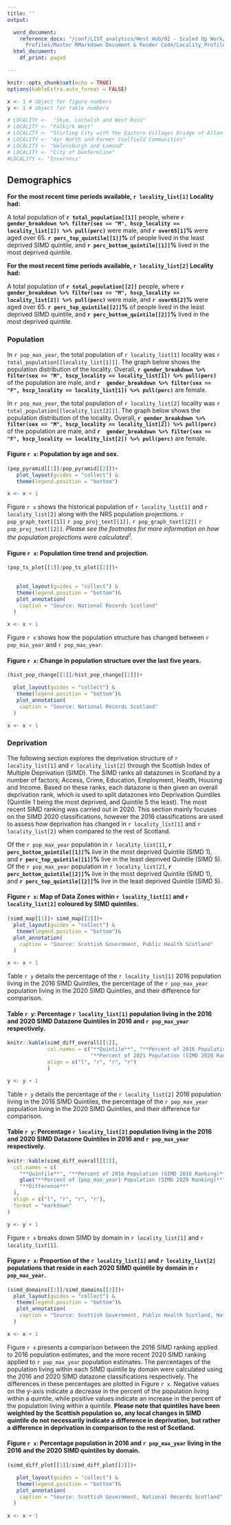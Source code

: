 ```yaml
---
title: ''
output:

  word_document:
    reference_docx: "/conf/LIST_analytics/West Hub/02 - Scaled Up Work/RMarkdown/Locality
      Profiles/Master RMarkdown Document & Render Code/Locality_Profiles_Report_Template.docx"
  html_document:
    df_print: paged

---
```


```r
knitr::opts_chunk$set(echo = TRUE)
options(kableExtra.auto_format = FALSE)

x <- 1 # object for figure numbers
y <- 1 # object for table numbers
```

```r
# LOCALITY <-  "Skye, Lochalsh and West Ross"
# LOCALITY <- "Falkirk West"
# LOCALITY <- "Stirling City with the Eastern Villages Bridge of Allan and Dunblane"
# LOCALITY <- "Ayr North and Former Coalfield Communities"
# LOCALITY <- "Helensburgh and Lomond"
# LOCALITY <- "City of Dunfermline"
#LOCALITY <- "Inverness"

```

## Demographics

\newline

**For the most recent time periods available, `r locality_list[1]` Locality had:**

A total population of **`r total_population[[1]]`** people, where **`r gender_breakdown %>% filter(sex == "M", hscp_locality == locality_list[1]) %>% pull(perc)`** were male, and **`r over65[1]`%** were aged over 65.
**`r perc_top_quintile[[1]]`%** of people lived in the least deprived SIMD quintile, and **`r perc_bottom_quintile[[1]]`%** lived in the most deprived quintile.

\newline

**For the most recent time periods available, `r locality_list[2]` Locality had:**


A total population of **`r total_population[[2]]`** people, where **`r gender_breakdown %>% filter(sex == "M", hscp_locality == locality_list[2]) %>% pull(perc)`** were male, and **`r over65[2]`%** were aged over 65.
**`r perc_top_quintile[[2]]`%** of people lived in the least deprived SIMD quintile, and **`r perc_bottom_quintile[[2]]`%** lived in the most deprived quintile.

### Population

<!-- Total Population Text -->

In `r pop_max_year`, the total population of `r locality_list[1]` locality was `r total_population[[locality_list[1]]]`. The graph below shows the population distribution of the locality. Overall, **`r gender_breakdown %>% filter(sex == "M", hscp_locality == locality_list[1]) %>% pull(perc)`** of the population are male, and **`r  gender_breakdown %>% filter(sex == "F", hscp_locality == locality_list[1]) %>% pull(perc)`** are female.

\newline

In `r pop_max_year`, the total population of `r locality_list[2]` locality was `r total_population[[locality_list[2]]]`. The graph below shows the population distribution of the locality. Overall, **`r gender_breakdown %>% filter(sex == "M", hscp_locality == locality_list[2]) %>% pull(perc)`** of the population are male, and **`r  gender_breakdown %>% filter(sex == "F", hscp_locality == locality_list[2]) %>% pull(perc)`** are female.


#### Figure `r x`: Population by age and sex.

```r
(pop_pyramid[[1]]/pop_pyramid[[2]])+
   plot_layout(guides = "collect") & 
   theme(legend.position = "bottom")

x <- x + 1
```

<!-- Population over time -->
Figure `r x` shows the historical population of `r locality_list[1]` and `r locality_list[2]` along with the NRS population projections. `r pop_graph_text[[1]]` `r pop_proj_text[[1]]`. `r pop_graph_text[[2]]` `r pop_proj_text[[2]]`. *Please see the footnotes for more information on how the population projections were calculated^1^.*  

\newline
#### Figure `r x`: Population time trend and projection. 
\newline

```r
(pop_ts_plot[[1]]/pop_ts_plot[[2]])+

   
   plot_layout(guides = "collect") & 
   theme(legend.position = "bottom")&
   plot_annotation(
    caption = "Source: National Records Scotland"
  )

x <- x + 1
```

\newline

Figure `r x` shows how the population structure has changed between `r pop_min_year` and `r pop_max_year`.

#### Figure `r x`: Change in population structure over the last five years.

```r
(hist_pop_change[[1]]/hist_pop_change[[2]])+

  plot_layout(guides = "collect") & 
   theme(legend.position = "bottom")&
   plot_annotation(
    caption = "Source: National Records Scotland"
  )

x <- x + 1
```

<!-- \newpage -->
### Deprivation

The following section explores the deprivation structure of `r locality_list[1]` and `r locality_list[2]` through the Scottish Index of Multiple Deprivation (SIMD). The SIMD ranks all datazones in Scotland by a number of factors; Access, Crime, Education, Employment, Health, Housing and Income. Based on these ranks, each datazone is then given an overall deprivation rank, which is used to split datazones into Deprivation Quintiles (Quintile 1 being the most deprived, and Quintile 5 the least). The most recent SIMD ranking was carried out in 2020. This section mainly focuses on the SIMD 2020 classifications, however the 2016 classifications are used to assess how deprivation has changed in `r locality_list[1]` and `r locality_list[2]` when compared to the rest of Scotland.

Of the `r pop_max_year` population in `r locality_list[1]`, **`r perc_bottom_quintile[[1]]`%** live in the most deprived Quintile (SIMD 1), and **`r perc_top_quintile[[1]]`%** live in the least deprived Quintile (SIMD 5). Of the `r pop_max_year` population in `r locality_list[2]`, **`r perc_bottom_quintile[[2]]`%** live in the most deprived Quintile (SIMD 1), and **`r perc_top_quintile[[2]]`%** live in the least deprived Quintile (SIMD 5).

#### Figure `r x`: Map of Data Zones within `r locality_list[1]` and `r locality_list[2]` coloured by SIMD quintiles.


```r

(simd_map[[1]]+ simd_map[[2]])+
  plot_layout(guides = "collect") & 
   theme(legend.position = "bottom")&
  plot_annotation(
    caption = "Source: Scottish Government, Public Health Scotland"
  )

x <- x + 1
```

\newline
Table `r y` details the percentage of the `r locality_list[1]` 2016 population living in the 2016 SIMD Quintiles, the percentage of the `r pop_max_year` population living in the 2020 SIMD Quintiles, and their difference for comparison. 

#### Table `r y`: Percentage `r locality_list[1]` population living in the 2016 and 2020 SIMD Datazone Quintiles in 2016 and `r pop_max_year` respectively. \newline

```r
knitr::kable(simd_diff_overall[[1]],
             col.names = c("**Quintile**", "**Percent of 2016 Population (SIMD 2016 Ranking)**",
                           "**Percent of 2021 Population (SIMD 2020 Ranking)**", "**Difference**"), 
             align = c("l", "r", "r", "r")
             ) 

y <- y + 1
```

\newline
Table `r y` details the percentage of the `r locality_list[2]` 2016 population living in the 2016 SIMD Quintiles, the percentage of the `r pop_max_year` population living in the 2020 SIMD Quintiles, and their difference for comparison. 


\newline

#### Table `r y`: Percentage `r locality_list[2]` population living in the 2016 and 2020 SIMD Datazone Quintiles in 2016 and `r pop_max_year` respectively. 

\newline

```r
knitr::kable(simd_diff_overall[[2]],
  col.names = c(
    "**Quintile**", "**Percent of 2016 Population (SIMD 2016 Ranking)**",
    glue("**Percent of {pop_max_year} Population (SIMD 2020 Ranking)**"),
    "**Difference**"
  ),
  align = c("l", "r", "r", "r"),
  format = "markdown"
)

y <- y + 1
```

\newpage

Figure `r x`  breaks down SIMD by domain in `r locality_list[1]` and `r locality_list[1]`.

#### Figure `r x`: Proportion of the `r locality_list[1]` and `r locality_list[2]` populations that reside in each 2020 SIMD quintile by domain in `r pop_max_year`. \newline

```r

(simd_domains[[1]]/simd_domains[[2]])+
  plot_layout(guides = "collect") & 
   theme(legend.position = "bottom")&
   plot_annotation(
    caption = "Source: Scottish Government, Public Health Scotland, National Records Scotland"
  )

x <- x + 1
```

\newpage

Figure `r x` presents a comparison between the 2016 SIMD ranking applied to 2016 population estimates, and the more recent 2020 SIMD ranking applied to `r pop_max_year` population estimates. The percentages of the population living within each SIMD quintile by domain were calculated using the 2016 and 2020 SIMD datazone classifications respectively. The differences in these percentages are plotted in Figure `r x`. Negative values on the y-axis indicate a decrease in the percent of the population living within a quintile, while positive values indicate an increase in the percent of the population living within a quintile. **Please note that quintiles have been weighted by the Scottish population so, any local changes in SIMD quintile do not necessarily indicate a difference in deprivation, but rather a difference in deprivation in comparison to the rest of Scotland.**

\newline

#### Figure `r x`: Percentage population in 2016 and `r pop_max_year` living in the 2016 and the 2020 SIMD quintiles by domain.

\newline

```r
(simd_diff_plot[[1]]/simd_diff_plot[[2]])+

   plot_layout(guides = "collect") & 
   theme(legend.position = "bottom")&
   plot_annotation(
    caption = "Source: Scottish Government, National Records Scotland"
  )
  
x <- x + 1
```



